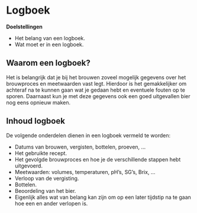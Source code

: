 # Logboek

**Doelstellingen**

-  Het belang van een logboek.
-  Wat moet er in een logboek.

## Waarom een logboek?

Het is belangrijk dat je bij het brouwen zoveel mogelijk gegevens over het brouwproces en meetwaarden vast legt. Hierdoor is het gemakkelijker om achteraf na te kunnen gaan wat je gedaan hebt en eventuele fouten op te sporen. Daarnaast kun je met deze gegevens ook een goed uitgevallen bier nog eens opnieuw maken.

## Inhoud logboek

De volgende onderdelen dienen in een logboek vermeld te worden:

-  Datums van brouwen, vergisten, bottelen, proeven, ...
-  Het gebruikte recept.
-  Het gevolgde brouwproces en hoe je de verschillende stappen hebt uitgevoerd.
-  Meetwaarden: volumes, temperaturen, pH's, SG's, Brix, ...
-  Verloop van de vergisting.
-  Bottelen.
-  Beoordeling van het bier.
-  Eigenlijk alles wat van belang kan zijn om op een later tijdstip na te gaan hoe een en ander verlopen is.
